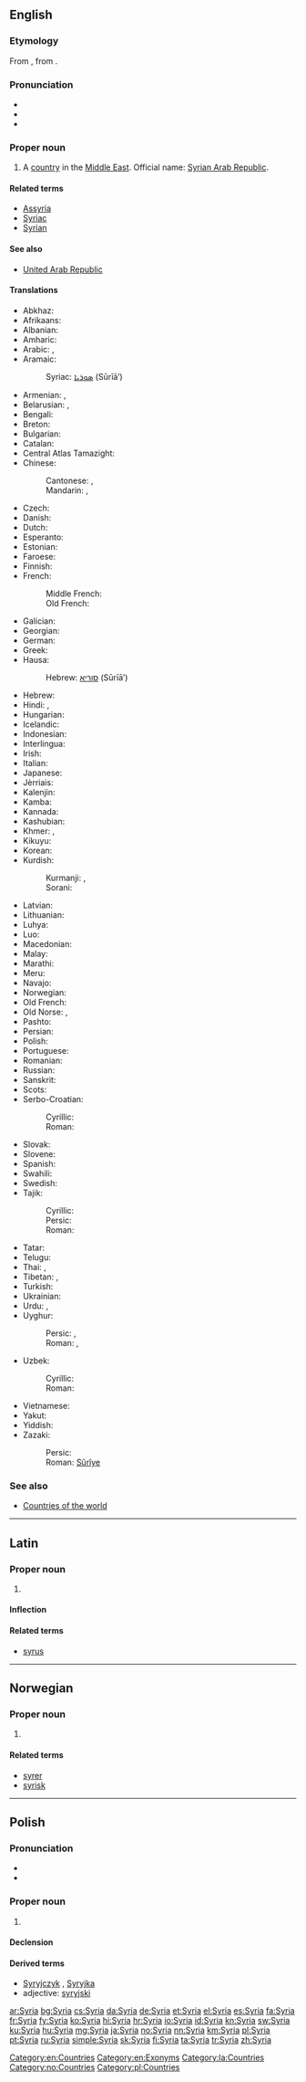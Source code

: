 {{also|Sýria}}
==English==
{{wikipedia}}

===Etymology===
From {{etyl|la|en}} {{term|Syria|lang=la}}, from {{etyl|grc|en}} {{term|Συρία|lang=grc}}.

===Pronunciation===
* {{IPA|/ˈsɪɹiə/}}
* {{audio|En-us-Syria.ogg|Audio (US)}}
* {{rhymes|ɪɹiə}}

===Proper noun===
{{en-proper noun}}

# A [[country]] in the [[Middle East]]. Official name: [[Syrian Arab Republic]].

====Related terms====
* [[Assyria]]
* [[Syriac]]
* [[Syrian]]

====See also====
* [[United Arab Republic]]

====Translations====
{{trans-top|country in the Middle East}}
* Abkhaz: {{t-|ab|Шьамтәыла|tr=ṣ̌amtwəla|sc=Cyrl}}
* Afrikaans: {{t-|af|Sirië}}
* Albanian: {{t-|sq|Siria}}
* Amharic: {{t-|am|ሶርያ|sc=Ethi}}
* Arabic: {{t+|ar|سوريا|f|tr=súrya}}, {{t+|ar|سورية|f|tr=súrya}}
* Aramaic:
*: Syriac: [[ܣܘܪܝܐ]] (Sūrīā’)
* Armenian: {{t-|hy|Սիրիա|tr=Siria}}, {{t-|hy|Ասորիք|tr=Asorik'}}
* Belarusian: {{t-|be|Сірыя|f|tr=Síryja}}, {{t-|be|Сырыя|f|tr=Sýryja}}
* Bengali: {{t-|bn|সিরিয়া|tr=siria|sc=Beng}}
* Breton: {{t-|br|Siria}}
* Bulgarian: {{t+|bg|Сирия|f|tr=Sírija}}
* Catalan: {{t+|ca|Síria|f}}
* Central Atlas Tamazight: {{tø|tzm|ⵙⵓⵔⵢⴰ|tr=surya}}
* Chinese:
*: Cantonese: {{t-|yue|敘利亞|sc=Hani}}, {{t-|yue|叙利亚|tr=zeoi6 lei6 aa3|sc=Hani}}
*: Mandarin: {{t-|cmn|敘利亞|tr=Xùlìyà|sc=Hani}}, {{t-|cmn|叙利亚|tr=Xùlìyà|sc=Hani}}
* Czech: {{t+|cs|Sýrie|f}}
* Danish: {{t-|da|Syrien}}
* Dutch: {{t+|nl|Syrië}}
* Esperanto: {{t-|eo|Sirio}}
* Estonian: {{t+|et|Süüria}}
* Faroese: {{t-|fo|Sýria|n}}
* Finnish: {{t+|fi|Syyria}}
* French: {{t+|fr|Syrie|f}}
*: Middle French: {{tø|frm|Surie|f}}
*: Old French: {{tø|fro|Surie|f}}
* Galician: {{t+|gl|Siria|f}}
* Georgian: {{t-|ka|სირია|tr=siria|sc=Geor}}
* German: {{t+|de|Syrien|n}}
* Greek: {{t+|el|Συρία|f|tr=Syría}}
* Hausa: {{t|ha|Sham|f|alt=Shâm}}
*: Hebrew: [[סוריא]] (Sūrīā’)
* Hebrew: {{t+|he|סוריה|f|tr=Suria}}
* Hindi: {{t+|hi|सीरिया|m|tr=sīriyā}}, {{t-|hi|सूरिया|m|tr=sūriyā}}
* Hungarian: {{t+|hu|Szíria}}
* Icelandic: {{t+|is|Sýrland}}
* Indonesian: {{t-|id|Suriah}}
* Interlingua: {{t-|ia|Syria}}
* Irish: {{t-|ga|an tSiria|f}}
* Italian: {{t+|it|Siria}}
* Japanese: {{t+|ja|シリア|tr=Shiria}}
* Jèrriais: {{tø|roa-jer|Syrie|f}}
* Kalenjin: {{tø|kln|Siria}}
* Kamba: {{tø|kam|Siria}}
* Kannada: {{t-|kn|ಸಿರಿಯಾ|tr=siriyā|sc=Knda}}
* Kashubian: {{t-|csb|Syrëjô}}
* Khmer: {{t-|km|ប្រទេសស៊ីរី|tr=prɑteih siirii|sc=Khmr}}, {{t-|km|ស៊ីរី|tr=siirii|sc=Khmr}}
* Kikuyu: {{tø|ki|Siria}}
* Korean: {{t+|ko|시리아|tr=Siria|sc=Hang}}
* Kurdish:
*: Kurmanji: {{t+|ku|Sûriya}}, {{t+|ku|Sûriye}}
*: Sorani: {{t-|ku|سوریا}}
{{trans-mid}}
* Latvian: {{t+|lv|Sīrija|f}}
* Lithuanian: {{t+|lt|Sirija|f}}
* Luhya: {{tø|luy|Siria}}
* Luo: {{tø|luo|Siria}}
* Macedonian: {{t+|mk|Сирија|f|tr=Sírija}}
* Malay: {{t-|ms|Syria}}
* Marathi: {{t-|mr|सीरिया|m|tr=sīriyā|sc=Deva}}
* Meru: {{tø|mer|Siria}}
* Navajo: {{tø|nv|Sííwiya}}
* Norwegian: {{t+|no|Syria}}
* Old French: {{tø|fro|Surie|f}}
* Old Norse: {{tø|non|Sýrland|n}}, {{tø|non|Sýría|n}}
* Pashto: {{t-|ps|سوريه|sc=ps-Arab}}
* Persian: {{t+|fa|سوریه|tr=Suriye}}
* Polish: {{t+|pl|Syria|f}}
* Portuguese: {{t+|pt|Síria}}
* Romanian: {{t-|ro|Siria|f}}
* Russian: {{t+|ru|Сирия|f|tr=Sírija}}
* Sanskrit: {{t-|sa|सिरिया|tr=siriyā|sc=Deva}}
* Scots: {{tø|sco|Sirie}}
* Serbo-Croatian:
*: Cyrillic: {{t-|sh|Сирија|f|sc=Cyrl}}
*: Roman: {{t-|sh|Sirija|f}}
* Slovak: {{t-|sk|Sýria|f}}
* Slovene: {{t-|sl|Sírija|f}}
* Spanish: {{t+|es|Siria|f}}
* Swahili: {{t+|sw|Siria}}
* Swedish: {{t+|sv|Syrien}}
* Tajik:
*: Cyrillic: {{t-|tg|Сурия|sc=Cyrl}}
*: Persic: {{t-|tg|سوریه}}
*: Roman: {{t-|tg|Surija}}
* Tatar: {{t-|tt|Сүрия|tr=Süriä|sc=Cyrl}}
* Telugu: {{t+|te|సిరియా|tr=siriyā}}
* Thai: {{t-|th|ประเทศซีเรีย|tr=bpràtêt seeria|sc=Thai}}, {{t+|th|ซีเรีย|tr=seeria|sc=Thai}}
* Tibetan: {{t-|bo|སི་རི་ཡ་|tr=si ri ya}}, {{t-|bo|ཞུ་ལི་ཡ་|tr=zhu li ya}}
* Turkish: {{t+|tr|Suriye}}
* Ukrainian: {{t+|uk|Сирія|f|tr=Sýrija}}
* Urdu: {{t-|ur|سیریا|m|tr=sīriyā|sc=ur-Arab}}, {{t-|ur|سوریا|m|tr=sūriyā|sc=ur-Arab}}
* Uyghur:
*: Persic: {{t-|ug|سۇرىي}}, {{t-|ug|سۈرىيە}}
*: Roman: {{t-|ug|Suriye}}, {{t-|ug|Süriye}}
* Uzbek:
*: Cyrillic: {{t-|uz|Сурия}}
*: Roman: {{t-|uz|Suriya}}
* Vietnamese: {{t-|vi|Syria}}
* Yakut: {{tø|sah|Сирия|tr=Sirija|sc=Cyrl}}
* Yiddish: {{t-|yi|סיריע|tr=siriye|sc=Hebr}}
* Zazaki:
*: Persic: {{t|zza|sc=ku-Arab|سووریە}}
*: Roman: [[Sûrîye]]
{{trans-bottom}}

===See also===
* [[Appendix:Countries of the world|Countries of the world]]

[[Category:en:Countries]]
[[Category:en:Exonyms]]

----

==Latin==

===Proper noun===
{{head|la|proper noun}}

# {{l|en|Syria}}

====Inflection====
{{la-decl-1st-loc|num=sg|Syri}}

====Related terms====
* [[syrus#Latin|syrus]]

[[Category:la:Countries]]

----

==Norwegian==

===Proper noun===
{{head|no|proper noun}}

# {{l|en|Syria}}

====Related terms====
* [[syrer]]
* [[syrisk]]

[[Category:no:Countries]]

----

==Polish==
{{wikipedia|lang=pl}}

===Pronunciation===
* {{IPA|/ˈs̪ɨrja/|lang=pl}}
* {{audio|Pl-Syria.ogg|audio}}

===Proper noun===
{{head|pl|proper noun|g=f}}

# {{l|en|Syria}}

====Declension====
{{pl-decl-noun-sing|Syria|Syrii|Syrii|Syrię|Syrią|Syrii|Syrio}}

====Derived terms====
* [[Syryjczyk]] {{g|m}}, [[Syryjka]] {{g|f}}
* adjective: [[syryjski]]

[[Category:pl:Countries]]

[[ar:Syria]]
[[bg:Syria]]
[[cs:Syria]]
[[da:Syria]]
[[de:Syria]]
[[et:Syria]]
[[el:Syria]]
[[es:Syria]]
[[fa:Syria]]
[[fr:Syria]]
[[fy:Syria]]
[[ko:Syria]]
[[hi:Syria]]
[[hr:Syria]]
[[io:Syria]]
[[id:Syria]]
[[kn:Syria]]
[[sw:Syria]]
[[ku:Syria]]
[[hu:Syria]]
[[mg:Syria]]
[[ja:Syria]]
[[no:Syria]]
[[nn:Syria]]
[[km:Syria]]
[[pl:Syria]]
[[pt:Syria]]
[[ru:Syria]]
[[simple:Syria]]
[[sk:Syria]]
[[fi:Syria]]
[[ta:Syria]]
[[tr:Syria]]
[[zh:Syria]]